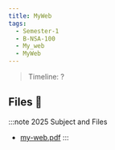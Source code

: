 ```yaml
---
title: MyWeb
tags:
  - Semester-1
  - B-NSA-100
  - My_web
  - MyWeb
---
```

> Timeline: ?


## Files 📂

:::note 2025 Subject and Files
- [my-web.pdf](https://github.com/Studio-17/Epitech-Subjects/raw/main/Semester-1/B-NSA-100/My_web/MyWeb/my-web.pdf)
:::

